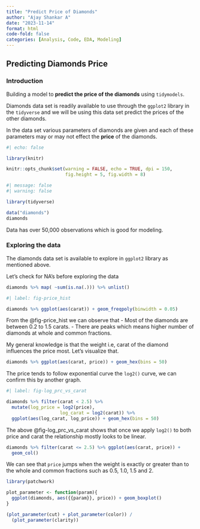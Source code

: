 ```yaml
---
title: "Predict Price of Diamonds"
author: "Ajay Shankar A"
date: "2023-11-14"
format: html
code-fold: false
categories: [Analysis, Code, EDA, Modeling]
---
```


## Predicting Diamonds Price

### Introduction

Building a model to **predict the price of the diamonds** using `tidymodels`.

  Diamonds data set is readily available to use through the `ggplot2` library in the `tidyverse` and we will be using this data set predict the prices of the other diamonds.

In the data set various parameters of diamonds are given and each of these parameters may or may not effect the **price** of the diamonds.


```r
#| echo: false

library(knitr)

knitr::opts_chunk$set(warning = FALSE, echo = TRUE, dpi = 150,
                      fig.height = 5, fig.width = 8)

```

```r
#| message: false
#| warning: false

library(tidyverse)

data("diamonds")
diamonds

```
Data has over 50,000 observations which is good for modeling.

### Exploring the data

The diamonds data set is available to explore in `ggplot2` library as mentioned above.

Let's check for NA's before exploring the data

```r

diamonds %>% map( ~sum(is.na(.))) %>% unlist()

```



```r
#| label: fig-price_hist

diamonds %>% ggplot(aes(carat)) + geom_freqpoly(binwidth = 0.05)

```
From the @fig-price_hist we can observe that
- Most of the diamonds are between 0.2 to 1.5 carats.
- There are peaks which means higher number of diamonds at whole and common fractions.

My general knowledge is that the weight i.e, carat of the diamond influences the price most. Let's visualize that.


```r

diamonds %>% ggplot(aes(carat, price)) + geom_hex(bins = 50)

```

The price tends to follow exponential curve the `log2()` curve, we can confirm this by another graph.

```r
#| label: fig-log_prc_vs_carat

diamonds %>% filter(carat < 2.5) %>% 
  mutate(log_price = log2(price),
                    log_carat = log2(carat)) %>% 
  ggplot(aes(log_carat, log_price)) + geom_hex(bins = 50)
```

The above @fig-log_prc_vs_carat shows that once we apply `log2()` to both price and carat the relationship mostly looks to be linear.

```r
diamonds %>% filter(carat <= 2.5) %>% ggplot(aes(carat, price)) +
  geom_col()
```

We can see that `price` jumps when the weight is exactly or greater than to the whole and common fractions such as 0.5, 1.0, 1.5 and 2.


```r
library(patchwork)

plot_parameter <- function(param){
  ggplot(diamonds, aes({{param}}, price)) + geom_boxplot()
}

(plot_parameter(cut) + plot_parameter(color)) /
  (plot_parameter(clarity))

```





